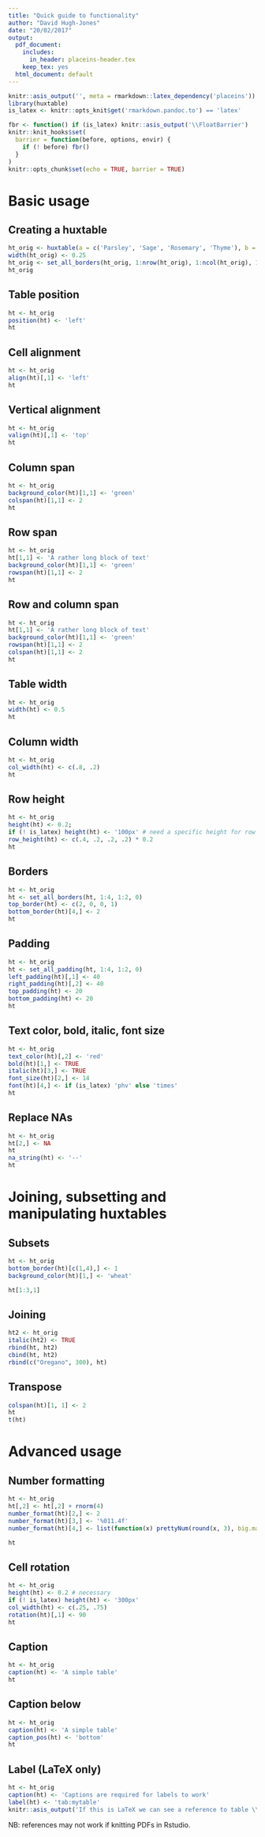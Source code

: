 ```yaml
---
title: "Quick guide to functionality"
author: "David Hugh-Jones"
date: "20/02/2017"
output:
  pdf_document:
    includes:
      in_header: placeins-header.tex
    keep_tex: yes
  html_document: default
---
```



```r
knitr::asis_output('', meta = rmarkdown::latex_dependency('placeins'))
library(huxtable)
is_latex <- knitr::opts_knit$get('rmarkdown.pandoc.to') == 'latex'

fbr <- function() if (is_latex) knitr::asis_output('\\FloatBarrier')
knitr::knit_hooks$set(
  barrier = function(before, options, envir) {
    if (! before) fbr()
  }
)
knitr::opts_chunk$set(echo = TRUE, barrier = TRUE)

```

# Basic usage

## Creating a huxtable

```r
ht_orig <- huxtable(a = c('Parsley', 'Sage', 'Rosemary', 'Thyme'), b = 10 ^ (2:5)) 
width(ht_orig) <- 0.25
ht_orig <- set_all_borders(ht_orig, 1:nrow(ht_orig), 1:ncol(ht_orig), 1)
ht_orig
```

## Table position

```r
ht <- ht_orig
position(ht) <- 'left'
ht
```

## Cell alignment

```r
ht <- ht_orig
align(ht)[,1] <- 'left'
ht

```

## Vertical alignment

```r
ht <- ht_orig
valign(ht)[,1] <- 'top'
ht

```

## Column span

```r

ht <- ht_orig
background_color(ht)[1,1] <- 'green'
colspan(ht)[1,1] <- 2
ht   

```

## Row span

```r
ht <- ht_orig
ht[1,1] <- 'A rather long block of text'
background_color(ht)[1,1] <- 'green'
rowspan(ht)[1,1] <- 2
ht   

```


## Row and column span

```r
ht <- ht_orig
ht[1,1] <- 'A rather long block of text'
background_color(ht)[1,1] <- 'green'
rowspan(ht)[1,1] <- 2
colspan(ht)[1,1] <- 2
ht   

```

## Table width

```r
ht <- ht_orig
width(ht) <- 0.5
ht

```

## Column width

```r
ht <- ht_orig
col_width(ht) <- c(.8, .2)
ht

```

## Row height

```r
ht <- ht_orig
height(ht) <- 0.2; 
if (! is_latex) height(ht) <- '100px' # need a specific height for row heights to work in HTML
row_height(ht) <- c(.4, .2, .2, .2) * 0.2
ht

```

## Borders

```r
ht <- ht_orig
ht <- set_all_borders(ht, 1:4, 1:2, 0)
top_border(ht) <- c(2, 0, 0, 1)
bottom_border(ht)[4,] <- 2 
ht

```


## Padding

```r
ht <- ht_orig
ht <- set_all_padding(ht, 1:4, 1:2, 0)
left_padding(ht)[,1] <- 40
right_padding(ht)[,2] <- 40
top_padding(ht) <- 20
bottom_padding(ht) <- 20
ht

```


## Text color, bold, italic, font size

```r
ht <- ht_orig
text_color(ht)[,2] <- 'red'
bold(ht)[1,] <- TRUE
italic(ht)[3,] <- TRUE
font_size(ht)[2,] <- 14
font(ht)[4,] <- if (is_latex) 'phv' else 'times' 
ht

```

## Replace NAs

```r
ht <- ht_orig
ht[2,] <- NA
ht
na_string(ht) <- '--'
ht

```


# Joining, subsetting and manipulating huxtables

## Subsets

```r
ht <- ht_orig
bottom_border(ht)[c(1,4),] <- 1
background_color(ht)[1,] <- 'wheat'

ht[1:3,1]
```

## Joining

```r

ht2 <- ht_orig
italic(ht2) <- TRUE
rbind(ht, ht2)
cbind(ht, ht2)
rbind(c("Oregano", 300), ht)
```

## Transpose

```r
colspan(ht)[1, 1] <- 2
ht
t(ht)
```


# Advanced usage


## Number formatting

```r
ht <- ht_orig
ht[,2] <- ht[,2] + rnorm(4)
number_format(ht)[2,] <- 2
number_format(ht)[3,] <- '%011.4f'
number_format(ht)[4,] <- list(function(x) prettyNum(round(x, 3), big.mark = ','))

ht

```

## Cell rotation

```r
ht <- ht_orig
height(ht) <- 0.2 # necessary
if (! is_latex) height(ht) <- '300px'
col_width(ht) <- c(.25, .75)
rotation(ht)[,1] <- 90
ht

```

## Caption

```r
ht <- ht_orig
caption(ht) <- 'A simple table'
ht

```

## Caption below

```r
ht <- ht_orig
caption(ht) <- 'A simple table'
caption_pos(ht) <- 'bottom'
ht

```

## Label (LaTeX only)

```r
ht <- ht_orig
caption(ht) <- 'Captions are required for labels to work'
label(ht) <- 'tab:mytable'
knitr::asis_output('If this is LaTeX we can see a reference to table \\ref{tab:mytable}.')
```

NB: references may not work if knitting PDFs in Rstudio. 

